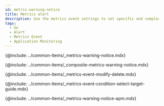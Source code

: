 ```yaml
---
id: metric-warning-notice
title: Metrics alert
description: Use the metrics event settings to set specific and complex events.
tags:
  - Go
  - Alert
  - Metrics Event
  - Application Monitoring
---
```


{@include: ../common-items/_metrics-warning-notice.mdx}  

{@include: ../common-items/_composite-metrics-warning-notice.mdx} 

{@include: ../common-items/_metrics-event-modify-delete.mdx}

{@include: ../common-items/_metrics-event-condition-select-target-guide.mdx}

{@include: ../common-items/_metrics-warning-notice-apm.mdx} 
